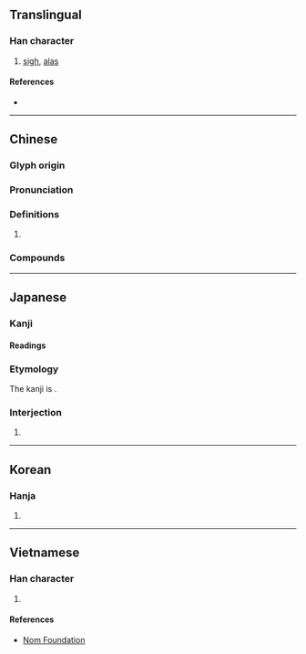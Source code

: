 {{character info/new}}
==Translingual==

===Han character===
{{Han char|rn=30|rad=口|as=10|sn=13|four=68011|canj=RTQM|ids=⿰口差}}

# [[sigh]], [[alas]]

====References====
* {{Han ref|kx=0203.210|dkj=04102|dj=0426.040|hdz=10661.010|uh=55DF|ud=21983|bh=B6D8|bd=46808}}

----

==Chinese==
{{zh-forms}}

===Glyph origin===
{{Han etym}}

===Pronunciation===
{{zh-pron
|m=jiē,jiè,juē
|c=ze1
|mc=y
|oc=y
|cat=
}}

===Definitions===
{{zh-hanzi}}

# {{rfdef|zh}}

===Compounds===
{{zh-der|于嗟|傷嗟|叱嗟|叱嗟風雲|吁嗟|咄嗟|咄嗟便辦|咄嗟可辦|咄嗟而辦|咨嗟|嗟乎|嗟來之食|嗟來食|嗟吁|嗟呀|嗟嗟|嗟嘆|嗟夫|嗟怨|嗟悔|嗟悼|嗟憤|嗟異|嗟訝|嗟重|拍膝嗟歎|歎嗟|歎老嗟卑|猗嗟|猝嗟|自嗟自嘆|興嗟}}

----

==Japanese==

===Kanji===
{{ja-kanji|grade=uc|rs=口10}}

====Readings====
{{ja-readings
|on=さ, しゃ
|kun=ああ-, なげ-く
}}

===Etymology===
The kanji is {{ateji}}.

===Interjection===
{{ja-pos|ああ|interjection|アー}}

# {{alternative form of|アー|lang=ja}}

----

==Korean==

===Hanja===
{{ko-hanja|hangeul=차|rv=cha|mr=ch'a}}

# {{defn|lang=ko|sort=口10}}

----

==Vietnamese==

===Han character===
{{vi-hantu|[[ta]], [[xơi]]|rs=口10}}

# {{defn|lang=vi|sort=口10}}

====References====
* [http://nomfoundation.org/common/nom_details.php?codepoint=55df Nom Foundation]